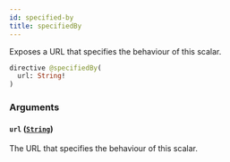 ```yaml
---
id: specified-by
title: specifiedBy
---
```


Exposes a URL that specifies the behaviour of this scalar.

```graphql
directive @specifiedBy(
  url: String!
)
```

### Arguments

#### `url` ([`String`](/developers/shared-apis/adminidentity-api/graphql/reference/scalars/string))

The URL that specifies the behaviour of this scalar.

